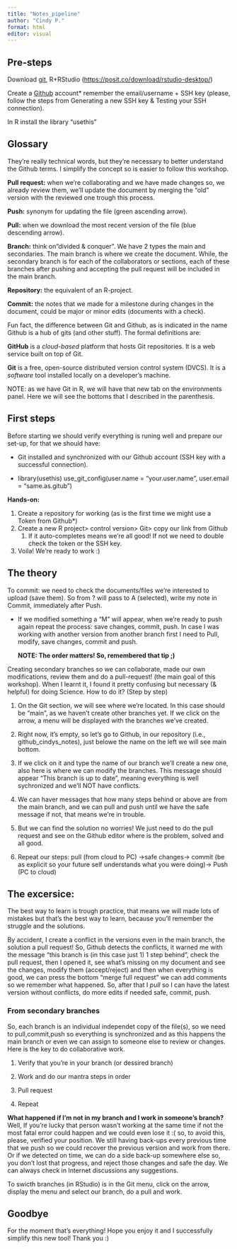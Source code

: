 ```yaml
---
title: "Notes_pipeline"
author: "Cindy P."
format: html
editor: visual
---
```


## Pre-steps

Download [git](https://git-scm.com/downloads), R+RStudio (<https://posit.co/download/rstudio-desktop/>)

Create a [Github](https://github.com/) account\* remember the email/username + SSH key (please, follow the steps from Generating a new SSH key & Testing your SSH connection).

In R install the library "usethis"

## Glossary

They're really technical words, but they're necessary to better understand the Github terms. I simplify the concept so is easier to follow this workshop.

**Pull request:** when we're collaborating and we have made changes so, we already review them, we'll update the document by merging the "old" version with the reviewed one trough this process.

**Push:** synonym for updating the file (green ascending arrow).

**Pull:** when we download the most recent version of the file (blue descending arrow).

**Branch:** think on"divided & conquer". We have 2 types the main and secondaries. The main branch is where we create the document. While, the secondary branch is for each of the collaborators or sections, each of these branches after pushing and accepting the pull request will be included in the main branch.

**Repository:** the equivalent of an R-project.

**Commit:** the notes that we made for a milestone during changes in the document, could be major or minor edits (documents with a check).

Fun fact, the difference between Git and Github, as is indicated in the name Github is a hub of gits (and other stuff). The formal definitions are:

**GitHub** is a *cloud-based* platform that hosts Git repositories. It is a web service built on top of Git.

**Git** is a free, open-source distributed version control system (DVCS). It is a *software* tool installed locally on a developer's machine.

NOTE: as we have Git in R, we will have that new tab on the environments panel. Here we will see the bottoms that I described in the parenthesis.

## First steps

Before starting we should verify everything is runing well and prepare our set-up, for that we should have:

-   Git installed and synchronized with our Github account (SSH key with a successful connection).

-   library(usethis) use_git_config(user.name = "your.user.name", user.email = "same.as.gitub")

**Hands-on:**

1.  Create a repository for working (as is the first time we might use a Token from Github\*)
2.  Create a new R project\> control version\> Git\> copy our link from Github
    1.  If it auto-completes means we're all good! If not we need to double check the token or the SSH key.
3.  Voila! We're ready to work :)

## The theory

To commit: we need to check the documents/files we're interested to upload (save them). So from ? will pass to A (selected), write my note in Commit, immediately after Push.

-   If we modified something a "M" will appear, when we're ready to push again repeat the process: save changes, commit, push. In case I was working with another version from another branch first I need to Pull, modify, save changes, commit and push.

    **NOTE: The order matters! So, remembered that tip ;)**

Creating secondary branches so we can collaborate, made our own modifications, review them and do a pull-request! (the main goal of this workshop). When I learnt it, I found it pretty confusing but necessary (& helpful) for doing Science. How to do it? (Step by step)

1.  On the Git section, we will see where we're located. In this case should be "main", as we haven't create other branches yet. If we click on the arrow, a menu will be displayed with the branches we've created.

2.  Right now, it's empty, so let's go to Github, in our repository (i.e., github_cindys_notes), just belowe the name on the left we will see main bottom.

3.  If we click on it and type the name of our branch we'll create a new one, also here is where we can modify the branches. This message should appear "This branch is up to date", meaning everything is well sychronized and we'll NOT have conflicts.

4.  We can haver messages that how many steps behind or above are from the main branch, and we can pull and push until we have the safe message if not, that means we're in trouble.

5.  But we can find the solution no worries! We just need to do the pull request and see on the Github editor where is the problem, solved and all good.

6.  Repeat our steps: pull (from cloud to PC) -\>safe changes-\> commit (be as explicit so your future self understands what you were doing)-\> Push (PC to cloud)

## The excersice:

The best way to learn is trough practice, that means we will made lots of mistakes but that's the best way to learn, because you'll remember the struggle and the solutions.

By accident, I create a conflict in the versions even in the main branch, the solution a pull request! So, Github detects the conflicts, it warned me with the message "this branch is (in this case just 1) 1 step behind", check the pull request, then I opened it, see what's missing on my document and see the changes, modify them (accept/reject) and then when everything is good, we can press the bottom "merge full request" we can add comments so we remember what happened. So, after that I *pull* so I can have the latest version without conflicts, do more edits if needed safe, commit, push.

### From secondary branches

So, each branch is an individual independet copy of the file(s), so we need to pull,commit,push so everything is synchronized and as this happens the main branch or even we can assign to someone else to review or changes. Here is the key to do collaborative work.

1.  Verify that you're in your branch (or dessired branch)

2.  Work and do our mantra steps in order

3.  Pull request

4.  Repeat

**What happened if I'm not in my branch and I work in someone's branch?** Well, If you're lucky that person wasn't working at the same time if not the most fatal error could happen and we could even lose it :( so, to avoid this, please, verified your position. We still having back-ups every previous time that we push so we could recover the previous version and work from there. Or if we detected on time, we can do a side back-up somewhere else so, you don't lost that progress, and reject those changes and safe the day. We can always check in Internet discussions any suggestions.

To swicth branches (in RStudio) is in the Git menu, click on the arrow, display the menu and select our branch, do a pull and work.

## Goodbye

For the moment that's everything! Hope you enjoy it and I successfully simplify this new tool! Thank you :)
